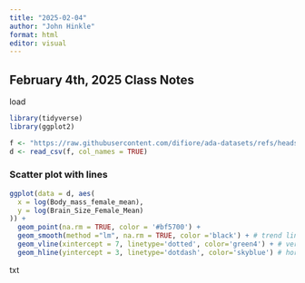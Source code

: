 ```yaml
---
title: "2025-02-04"
author: "John Hinkle"
format: html
editor: visual
---
```


## February 4th, 2025 Class Notes

load

```r
library(tidyverse)
library(ggplot2)

f <- "https://raw.githubusercontent.com/difiore/ada-datasets/refs/heads/main/KamilarAndCooperData.csv"
d <- read_csv(f, col_names = TRUE)
```

### Scatter plot with lines

```r
ggplot(data = d, aes(
  x = log(Body_mass_female_mean), 
  y = log(Brain_Size_Female_Mean)
)) +
  geom_point(na.rm = TRUE, color = '#bf5700') +
  geom_smooth(method ="lm", na.rm = TRUE, color ='black') + # trend line with confidence interval
  geom_vline(xintercept = 7, linetype='dotted', color='green4') + # vertical line at x = 7 
  geom_hline(yintercept = 3, linetype='dotdash', color='skyblue') # horizonal line at y = 3
```

txt

```r

```

